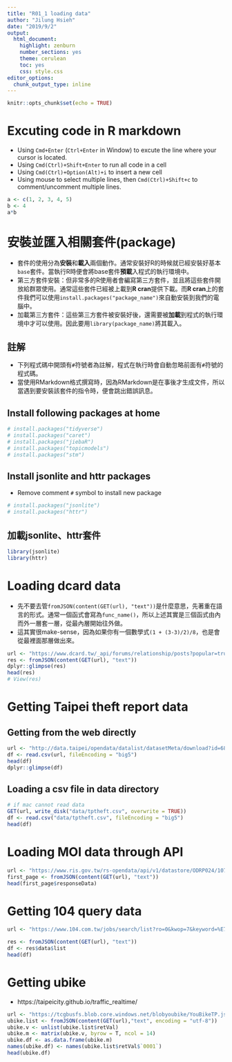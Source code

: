 ```yaml
---
title: "R01_1 loading data"
author: "Jilung Hsieh"
date: "2019/9/2"
output:
  html_document:
    highlight: zenburn
    number_sections: yes
    theme: cerulean
    toc: yes
    css: style.css
editor_options:
  chunk_output_type: inline
---
```


```r
knitr::opts_chunk$set(echo = TRUE)
```

# Excuting code in R markdown
* Using `Cmd+Enter` (`Ctrl+Enter` in Window) to excute the line where your cursor is located.
* Using `Cmd(Ctrl)+Shift+Enter` to run all code in a cell
* Using `Cmd(Ctrl)+Option(Alt)+i` to insert a new cell
* Using mouse to select multiple lines, then `Cmd(Ctrl)+Shift+c` to comment/uncomment multiple lines.
```r
a <- c(1, 2, 3, 4, 5)
b <- 4
a*b
```




# 安裝並匯入相關套件(package)
* 套件的使用分為**安裝**和**載入**兩個動作。通常安裝好R的時候就已經安裝好基本`base`套件。當執行R時便會將base套件**預載**入程式的執行環境中。
* 第三方套件安裝：但非常多的R使用者會編寫第三方套件，並且將這些套件開放給群眾使用。通常這些套件已經被上載到**R cran**提供下載。而**R cran**上的套件我們可以使用`install.packages("package_name")`來自動安裝到我們的電腦中。
* 加載第三方套件：這些第三方套件被安裝好後，還需要被**加載**到程式的執行環境中才可以使用。因此要用`library(package_name)`將其載入。


## 註解
* 下列程式碼中開頭有`#`符號者為註解，程式在執行時會自動忽略前面有`#`符號的程式碼。
* 當使用RMarkdown格式撰寫時，因為RMarkdown是在事後才生成文件，所以當遇到要安裝該套件的指令時，便會跳出錯誤訊息。

##  Install following packages **at home**
```r
# install.packages("tidyverse")
# install.packages("caret")
# install.packages("jiebaR")
# install.packages("topicmodels")
# install.packages("stm")
```



## Install jsonlite and httr packages
* Remove comment `#` symbol to install new package

```r
# install.packages("jsonlite")
# install.packages("httr")
```



## 加載jsonlite、httr套件

```r
library(jsonlite)
library(httr)
```



# Loading dcard data
* 先不要去管`fromJSON(content(GET(url), "text"))`是什麼意思，先著重在語言的形式。通常一個函式會寫為`func_name()`，所以上述其實是三個函式由內而外一層套一層，從最內層開始往外做。
* 這其實很make-sense，因為如果你有一個數學式`(1 + (3-3)/2)/8`，也是會從最裡面那層做出來。
```r
url <- "https://www.dcard.tw/_api/forums/relationship/posts?popular=true"
res <- fromJSON(content(GET(url), "text"))
dplyr::glimpse(res)
head(res)
# View(res)

```




# Getting Taipei theft report data

## Getting from the web directly
```r
url <- "http://data.taipei/opendata/datalist/datasetMeta/download?id=68785231-d6c5-47a1-b001-77eec70bec02&rid=34a4a431-f04d-474a-8e72-8d3f586db3df"
df <- read.csv(url, fileEncoding = "big5")
head(df)
dplyr::glimpse(df)
```

## Loading a csv file in data directory
```r
# if mac cannot read data
GET(url, write_disk("data/tptheft.csv", overwrite = TRUE))
df <- read.csv("data/tptheft.csv", fileEncoding = "big5")
head(df)
```


# Loading MOI data through API
```r
url <- "https://www.ris.gov.tw/rs-opendata/api/v1/datastore/ODRP024/107?page=1"
first_page <- fromJSON(content(GET(url), "text"))
head(first_page$responseData)
```




# Getting 104 query data
```r
url <- "https://www.104.com.tw/jobs/search/list?ro=0&kwop=7&keyword=%E7%88%AC%E8%9F%B2&order=1&asc=0&page=3&mode=s&jobsource=2018indexpoc"

res <- fromJSON(content(GET(url), "text"))
df <- res$data$list
head(df)
```




# Getting ubike
- https://taipeicity.github.io/traffic_realtime/
```r
url <- "https://tcgbusfs.blob.core.windows.net/blobyoubike/YouBikeTP.json"
ubike.list <- fromJSON(content(GET(url),"text", encoding = "utf-8"))
ubike.v <- unlist(ubike.list$retVal)
ubike.m <- matrix(ubike.v, byrow = T, ncol = 14)
ubike.df <- as.data.frame(ubike.m)
names(ubike.df) <- names(ubike.list$retVal$`0001`)
head(ubike.df)
```

